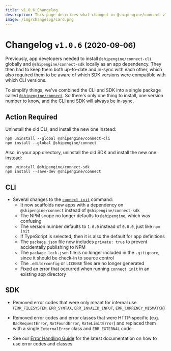 ```yaml
---
title: v1.0.6 Changelog
description: This page describes what changed in @shipengine/connect v1.0.6
image: /img/changelog/card.png
---
```


Changelog `v1.0.6` <small>(2020-09-06)</small>
=========================================================

Previously, app developers needed to install `@shipengine/connect-cli` globally and `@shipengine/connect-sdk` locally as an app dependency. They then had to keep them both up-to-date and in-sync with each other, which also required them to be aware of which SDK versions were compatible with which CLI versions.

To simplify things, we've combined the CLI and SDK into a single package called [`@shipengine/connect`](https://www.npmjs.com/package/@shipengine/connect). So there's only one thing to install, one version number to know, and the CLI and SDK will always be in-sync.



Action Required
----------------------------------
Uninstall the old CLI, and install the new one instead:

```
npm uninstall --global @shipengine/connect-cli
npm install --global @shipengine/connect
```

Also, in your app directory, uninstall the old SDK and install the new one instead:

```
npm uninstall @shipengine/connect-sdk
npm install --save-dev @shipengine/connect
```



CLI
---------------------------------------
- Several changes to the [`connect init`](../docs/cli.mdx#initialize-a-new-app) command:
  - It now scaffolds new apps with a dependency on `@shipengine/connect` instead of `@shipengine/connect-sdk`
  - The NPM scope no longer defaults to `@shipengine`, which was confusing
  - The version number defaults to `1.0.0` instead of `0.0.0`, just like `npm init`
  - If TypeScript is selected, then it is also the default for app definitions
  - The `package.json` file now includes `private: true` to prevent accidentally publishing to NPM
  - The `package-lock.json` file is no longer included in the `.gitignore`, since it should be check-in to source control
  - The `.editorconfig` or `LICENSE` files are no longer generated
  - Fixed an error that occurred when running `connect init` in an existing app directory



SDK
---------------------------------------
- Removed error codes that were only meant for internal use (`ERR_FILESYSTEM`, `ERR_SYNTAX`, `ERR_INVALID_INPUT`, `ERR_CURRENCY_MISMATCH`)

- Removed error codes and error classes that were HTTP-specific (e.g. `BadRequestError`, `NotFoundError`, `RateLimitError`) and replaced them with a single `ExternalError` class and `ERR_EXTERNAL` code

- See our [Error Handling Guide](../docs/error-handling.mdx) for the latest documentation on how to use error codes and classes
